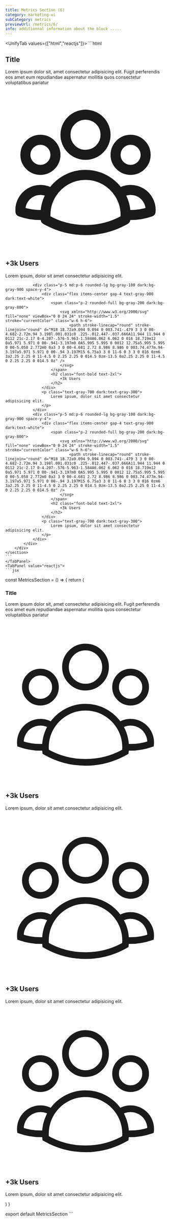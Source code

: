 ```yaml
---
title: Metrics Section (6)
category: marketing-ui
subCategory: metrics
previewUrl: /metrics/6/
info: additionnal information about the block .....
---
```

<UnifyTab values={["html","reactjs"]}>
    <TabPanel value="html">
    ```html
    <section class="py-24">
        <div class="max-w-7xl mx-auto px-5 sm:px-10 md:px-12 lg:px-5 space-y-10">
            <div class="text-center space-y-6 max-w-2xl mx-auto">
                <h1 class="text-3xl font-bold text-gray-900 dark:text-white capitalize">Title</h1>
                <p class="text-gray-700 dark:text-gray-300">
                    Lorem ipsum dolor sit, amet consectetur adipisicing elit. Fugit perferendis eos amet eum repudiandae aspernatur mollitia quos consectetur voluptatibus pariatur 
                </p>
            </div>
            <div class="grid gap-6 sm:grid-cols-2 md:grid-cols-3">
                <div class="p-5 md:p-6 rounded-lg bg-gray-100 dark:bg-gray-900 space-y-4">
                    <div class="flex items-center gap-4 text-gray-900 dark:text-white">
                        <span class="p-2 rounded-full bg-gray-200 dark:bg-gray-800">
                            <svg xmlns="http://www.w3.org/2000/svg" fill="none" viewBox="0 0 24 24" stroke-width="1.5" stroke="currentColor" class="w-6 h-6">
                                <path stroke-linecap="round" stroke-linejoin="round" d="M18 18.72a9.094 9.094 0 003.741-.479 3 3 0 00-4.682-2.72m.94 3.198l.001.031c0 .225-.012.447-.037.666A11.944 11.944 0 0112 21c-2.17 0-4.207-.576-5.963-1.584A6.062 6.062 0 016 18.719m12 0a5.971 5.971 0 00-.941-3.197m0 0A5.995 5.995 0 0012 12.75a5.995 5.995 0 00-5.058 2.772m0 0a3 3 0 00-4.681 2.72 8.986 8.986 0 003.74.477m.94-3.197a5.971 5.971 0 00-.94 3.197M15 6.75a3 3 0 11-6 0 3 3 0 016 0zm6 3a2.25 2.25 0 11-4.5 0 2.25 2.25 0 014.5 0zm-13.5 0a2.25 2.25 0 11-4.5 0 2.25 2.25 0 014.5 0z" />
                            </svg>                                                           
                        </span>
                        <h2 class="font-bold text-2xl">
                            +3k Users
                        </h2>
                    </div>
                    <p class="text-gray-700 dark:text-gray-300">
                        Lorem ipsum, dolor sit amet consectetur adipisicing elit.
                    </p>
                </div>

                <div class="p-5 md:p-6 rounded-lg bg-gray-100 dark:bg-gray-900 space-y-4">
                    <div class="flex items-center gap-4 text-gray-900 dark:text-white">
                        <span class="p-2 rounded-full bg-gray-200 dark:bg-gray-800">
                            <svg xmlns="http://www.w3.org/2000/svg" fill="none" viewBox="0 0 24 24" stroke-width="1.5" stroke="currentColor" class="w-6 h-6">
                                <path stroke-linecap="round" stroke-linejoin="round" d="M18 18.72a9.094 9.094 0 003.741-.479 3 3 0 00-4.682-2.72m.94 3.198l.001.031c0 .225-.012.447-.037.666A11.944 11.944 0 0112 21c-2.17 0-4.207-.576-5.963-1.584A6.062 6.062 0 016 18.719m12 0a5.971 5.971 0 00-.941-3.197m0 0A5.995 5.995 0 0012 12.75a5.995 5.995 0 00-5.058 2.772m0 0a3 3 0 00-4.681 2.72 8.986 8.986 0 003.74.477m.94-3.197a5.971 5.971 0 00-.94 3.197M15 6.75a3 3 0 11-6 0 3 3 0 016 0zm6 3a2.25 2.25 0 11-4.5 0 2.25 2.25 0 014.5 0zm-13.5 0a2.25 2.25 0 11-4.5 0 2.25 2.25 0 014.5 0z" />
                            </svg>                                                           
                        </span>
                        <h2 class="font-bold text-2xl">
                            +3k Users
                        </h2>
                    </div>
                    <p class="text-gray-700 dark:text-gray-300">
                        Lorem ipsum, dolor sit amet consectetur adipisicing elit.
                    </p>
                </div>
                <div class="p-5 md:p-6 rounded-lg bg-gray-100 dark:bg-gray-900 space-y-4">
                    <div class="flex items-center gap-4 text-gray-900 dark:text-white">
                        <span class="p-2 rounded-full bg-gray-200 dark:bg-gray-800">
                            <svg xmlns="http://www.w3.org/2000/svg" fill="none" viewBox="0 0 24 24" stroke-width="1.5" stroke="currentColor" class="w-6 h-6">
                                <path stroke-linecap="round" stroke-linejoin="round" d="M18 18.72a9.094 9.094 0 003.741-.479 3 3 0 00-4.682-2.72m.94 3.198l.001.031c0 .225-.012.447-.037.666A11.944 11.944 0 0112 21c-2.17 0-4.207-.576-5.963-1.584A6.062 6.062 0 016 18.719m12 0a5.971 5.971 0 00-.941-3.197m0 0A5.995 5.995 0 0012 12.75a5.995 5.995 0 00-5.058 2.772m0 0a3 3 0 00-4.681 2.72 8.986 8.986 0 003.74.477m.94-3.197a5.971 5.971 0 00-.94 3.197M15 6.75a3 3 0 11-6 0 3 3 0 016 0zm6 3a2.25 2.25 0 11-4.5 0 2.25 2.25 0 014.5 0zm-13.5 0a2.25 2.25 0 11-4.5 0 2.25 2.25 0 014.5 0z" />
                            </svg>                                                           
                        </span>
                        <h2 class="font-bold text-2xl">
                            +3k Users
                        </h2>
                    </div>
                    <p class="text-gray-700 dark:text-gray-300">
                        Lorem ipsum, dolor sit amet consectetur adipisicing elit.
                    </p>
                </div>
            </div>
        </div>
    </section>
    ```
    </TabPanel>
    <TabPanel value="reactjs">
    ```jsx
const MetricsSection = () => {
    return (
        <section className="py-24">
            <div className="max-w-7xl mx-auto px-5 sm:px-10 md:px-12 lg:px-5 space-y-10">
                <div className="text-center space-y-6 max-w-2xl mx-auto">
                    <h1 className="text-3xl font-bold text-gray-900 dark:text-white capitalize">Title</h1>
                    <p className="text-gray-700 dark:text-gray-300">
                        Lorem ipsum dolor sit, amet consectetur adipisicing elit. Fugit perferendis eos amet eum repudiandae aspernatur mollitia quos consectetur voluptatibus pariatur
                    </p>
                </div>
                <div className="grid gap-6 sm:grid-cols-2 md:grid-cols-3">
                    <div className="p-5 md:p-6 rounded-lg bg-gray-100 dark:bg-gray-900 space-y-4">
                        <div className="flex items-center gap-4 text-gray-900 dark:text-white">
                            <span className="p-2 rounded-full bg-gray-200 dark:bg-gray-800">
                                <svg xmlns="http://www.w3.org/2000/svg" fill="none" viewBox="0 0 24 24" strokeWidth="1.5" stroke="currentColor" className="w-6 h-6">
                                    <path strokeLinecap="round" strokeLinejoin="round" d="M18 18.72a9.094 9.094 0 003.741-.479 3 3 0 00-4.682-2.72m.94 3.198l.001.031c0 .225-.012.447-.037.666A11.944 11.944 0 0112 21c-2.17 0-4.207-.576-5.963-1.584A6.062 6.062 0 016 18.719m12 0a5.971 5.971 0 00-.941-3.197m0 0A5.995 5.995 0 0012 12.75a5.995 5.995 0 00-5.058 2.772m0 0a3 3 0 00-4.681 2.72 8.986 8.986 0 003.74.477m.94-3.197a5.971 5.971 0 00-.94 3.197M15 6.75a3 3 0 11-6 0 3 3 0 016 0zm6 3a2.25 2.25 0 11-4.5 0 2.25 2.25 0 014.5 0zm-13.5 0a2.25 2.25 0 11-4.5 0 2.25 2.25 0 014.5 0z" />
                                </svg>
                            </span>
                            <h2 className="font-bold text-2xl">
                                +3k Users
                            </h2>
                        </div>
                        <p className="text-gray-700 dark:text-gray-300">
                            Lorem ipsum, dolor sit amet consectetur adipisicing elit.
                        </p>
                    </div>
                    <div className="p-5 md:p-6 rounded-lg bg-gray-100 dark:bg-gray-900 space-y-4">
                        <div className="flex items-center gap-4 text-gray-900 dark:text-white">
                            <span className="p-2 rounded-full bg-gray-200 dark:bg-gray-800">
                                <svg xmlns="http://www.w3.org/2000/svg" fill="none" viewBox="0 0 24 24" strokeWidth="1.5" stroke="currentColor" className="w-6 h-6">
                                    <path strokeLinecap="round" strokeLinejoin="round" d="M18 18.72a9.094 9.094 0 003.741-.479 3 3 0 00-4.682-2.72m.94 3.198l.001.031c0 .225-.012.447-.037.666A11.944 11.944 0 0112 21c-2.17 0-4.207-.576-5.963-1.584A6.062 6.062 0 016 18.719m12 0a5.971 5.971 0 00-.941-3.197m0 0A5.995 5.995 0 0012 12.75a5.995 5.995 0 00-5.058 2.772m0 0a3 3 0 00-4.681 2.72 8.986 8.986 0 003.74.477m.94-3.197a5.971 5.971 0 00-.94 3.197M15 6.75a3 3 0 11-6 0 3 3 0 016 0zm6 3a2.25 2.25 0 11-4.5 0 2.25 2.25 0 014.5 0zm-13.5 0a2.25 2.25 0 11-4.5 0 2.25 2.25 0 014.5 0z" />
                                </svg>
                            </span>
                            <h2 className="font-bold text-2xl">
                                +3k Users
                            </h2>
                        </div>
                        <p className="text-gray-700 dark:text-gray-300">
                            Lorem ipsum, dolor sit amet consectetur adipisicing elit.
                        </p>
                    </div>
                    <div className="p-5 md:p-6 rounded-lg bg-gray-100 dark:bg-gray-900 space-y-4">
                        <div className="flex items-center gap-4 text-gray-900 dark:text-white">
                            <span className="p-2 rounded-full bg-gray-200 dark:bg-gray-800">
                                <svg xmlns="http://www.w3.org/2000/svg" fill="none" viewBox="0 0 24 24" strokeWidth="1.5" stroke="currentColor" className="w-6 h-6">
                                    <path strokeLinecap="round" strokeLinejoin="round" d="M18 18.72a9.094 9.094 0 003.741-.479 3 3 0 00-4.682-2.72m.94 3.198l.001.031c0 .225-.012.447-.037.666A11.944 11.944 0 0112 21c-2.17 0-4.207-.576-5.963-1.584A6.062 6.062 0 016 18.719m12 0a5.971 5.971 0 00-.941-3.197m0 0A5.995 5.995 0 0012 12.75a5.995 5.995 0 00-5.058 2.772m0 0a3 3 0 00-4.681 2.72 8.986 8.986 0 003.74.477m.94-3.197a5.971 5.971 0 00-.94 3.197M15 6.75a3 3 0 11-6 0 3 3 0 016 0zm6 3a2.25 2.25 0 11-4.5 0 2.25 2.25 0 014.5 0zm-13.5 0a2.25 2.25 0 11-4.5 0 2.25 2.25 0 014.5 0z" />
                                </svg>
                            </span>
                            <h2 className="font-bold text-2xl">
                                +3k Users
                            </h2>
                        </div>
                        <p className="text-gray-700 dark:text-gray-300">
                            Lorem ipsum, dolor sit amet consectetur adipisicing elit.
                        </p>
                    </div>
                </div>
            </div>
        </section>
    )
}

export default MetricsSection
    ```
    </TabPanel>
</UnifyTab>

